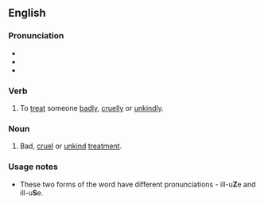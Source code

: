 {{also|illuse}}

==English==

===Pronunciation===
* {{audio|En-us-ill use.ogg|Audio (US)|lang=en}}
* {{audio|En-us-ill-use (alternative pronunciation).ogg|Audio (US, Alternative form)|lang=en}}
* {{audio|en-uk-ill-use.ogg|Audio (UK, noun form)|lang=en}}

===Verb===
{{en-verb|ill-us|head=[[ill]]-[[use]]}}

# To [[treat]] someone [[badly]], [[cruelly]] or [[unkindly]].

===Noun===
{{en-noun|-}}

# Bad, [[cruel]] or [[unkind]] [[treatment]].

===Usage notes===
* These two forms of the word have different pronunciations - ill-u'''Z'''e and ill-u'''S'''e.